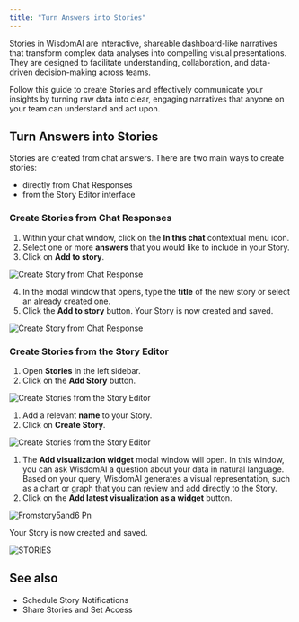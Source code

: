 ```yaml
---
title: "Turn Answers into Stories"
---
```


Stories in WisdomAI are interactive, shareable dashboard-like narratives that transform complex data analyses into compelling visual presentations. They are designed to facilitate understanding, collaboration, and data-driven decision-making across teams.

Follow this guide to create Stories and effectively communicate your insights by turning raw data into clear, engaging narratives that anyone on your team can understand and act upon.

## Turn Answers into Stories

Stories are created from chat answers. There are two main ways to create stories:

- directly from Chat Responses
- from the Story Editor interface

### Create Stories from Chat Responses

1. Within your chat window, click on the **In this chat** contextual menu icon.
2. Select one or more **answers** that you would like to include in your Story.
3. Click on **Add to story**.

![Create Story from Chat Response](images/Add-to-story.png)

4. In the modal window that opens, type the **title** of the new story or select an already created one.
5. Click the **Add to story** button. Your Story is now created and saved.

![Create Story from Chat Response](images/Add-to-story4-5.png)

### Create Stories from the Story Editor

1. Open **Stories** in the left sidebar.
2. Click on the **Add Story** button.

![Create Stories from the Story Editor](/images/fromstory1.png)

1. Add a relevant **name** to your Story.
2. Click on **Create Story**.

![Create Stories from the Story Editor](/images/fromstory3-4v2.png)

1. The **Add visualization widget** modal window will open.  In this window, you can ask WisdomAI a question about your data in natural language. Based on your query, WisdomAI generates a visual representation, such as a chart or graph that you can review and add directly to the Story.
2. Click on the **Add latest visualization as a widget** button.

![Fromstory5and6 Pn](/images/fromstory5and6v2.png)

Your Story is now created and saved.

![STORIES](/images/STORIES-visual.png)

## See also
- Schedule Story Notifications
- Share Stories and Set Access

